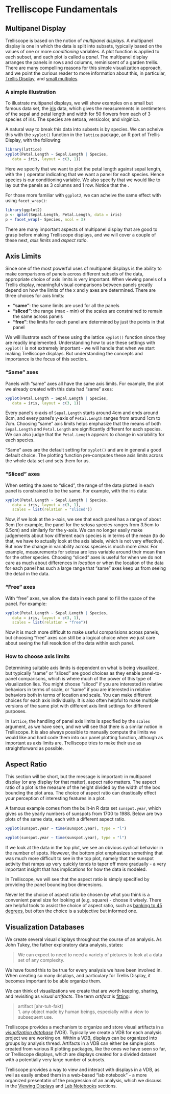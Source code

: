 # Trelliscope Fundamentals

## Multipanel Display

Trelliscope is based on the notion of *multipanel displays*.  A multipanel display is one in which the data is split into subsets, typically based on the values of one or more *conditioning* variables.  A plot function is applied to each subset, and each plot is called a *panel*.  The multipanel display arranges the panels in rows and columns, reminiscent of a garden trellis.  There are many compelling reasons for this simple visualization approach, and we point the curious reader to more information about this, in particular, [Trellis Display](http://cm.bell-labs.com/cm/ms/departments/sia/project/trellis/), and [small multiples](http://en.wikipedia.org/wiki/Small_multiple).

### A simple illustration

To illustrate multipanel displays, we will show examples on a small but famous data set, the [iris](http://www.inside-r.org/r-doc/datasets/iris) data, which gives the measurements in centimeters of the sepal and petal length and width for 50 flowers from each of 3 species of iris. The species are setosa, versicolor, and virginica.

A natural way to break this data into subsets is by species.  We can acheive this with the `xyplot()` function in the `lattice` package, an R port of Trellis Display, with the following:

```r
library(lattice)
xyplot(Petal.Length ~ Sepal.Length | Species,
   data = iris, layout = c(3, 1))
```

Here we specify that we want to plot the petal length against sepal length, with the `|` operator indicating that we want a panel for each species.  Hence species is our conditioning variable.  We also specify that we would like to lay out the panels as 3 columns and 1 row.  Notice that the .

For those more familiar with `ggplot2`, we can acheive the same effect with using `facet_wrap()`:

```r
library(ggplot2)
p <- qplot(Sepal.Length, Petal.Length, data = iris)
p + facet_wrap(~ Species, ncol = 3)
```

There are many important aspects of multipanel display that are good to grasp before making Trelliscope displays, and we will cover a couple of these next, *axis limits* and *aspect ratio*.

## Axis Limits

Since one of the most powerful uses of multipanel displays is the ability to make comparisons of panels across different subsets of the data, appropriate choice of axis limits is very important.  When viewing panels of a Trellis display, meaningful visual comparisons between panels greatly depend on how the limits of the x and y axes are determined.  There are three choices for axis limits:

- **"same"**: the same limits are used for all the panels
- **"sliced"**:  the range (max - min) of the scales are constrained to remain the same across panels
- **"free"**: the limits for each panel are determined by just the points in that panel

We will illustrate each of these using the lattice `xyplot()` function since they are readily implemented.  Understanding how to use these settings with `xyplot()` is not extremely important - we will handle that when we start making Trelliscope displays.  But understanding the concepts and importance is the focus of this section..

### "Same" axes

Panels with "same" axes all have the same axis limits.  For example, the plot we already created with this data had "same" axes:

```r
xyplot(Petal.Length ~ Sepal.Length | Species,
   data = iris, layout = c(3, 1))
```

Every panel's x-axis of `Sepal.Length` starts around 4cm and ends around 8cm, and every panel's y-axis of `Petal.Length` ranges from around 1cm to 7cm.  Choosing "same" axis limits helps emphasize that the means of both `Sepal.Length` and `Petal.Length` are significantly different for each species.  We can also judge that the `Petal.Length` appears to change in variability for each species.

"Same" axes are the default setting for `xyplot()` and are in general a good default choice.  The plotting function pre-computes these axis limits across the whole data set and sets them for us.

### "Sliced" axes

When setting the axes to "sliced", the range of the data plotted in each panel is constrained to be the same.  For example, with the iris data:

```r
xyplot(Petal.Length ~ Sepal.Length | Species,
   data = iris, layout = c(3, 1),
   scales = list(relation = "sliced"))
```

Now, if we look at the x-axis, we see that each panel has a range of about 3cm (for example, the panel for the setosa species ranges from 3.5cm to 6.5cm) and similarly for the y-axis.  We can no longer easily make judgements about how different each species is in terms of the mean (to do that, we have to actually look at the axis labels, which is not very effective).  But now the change in variability across species is much more clear.  For example, measurements for setosa are less variable around their mean than for the other species.  Choosing "sliced" axes is useful for when we do not care as much about differences in *location* or when the location of the data for each panel has such a large range that "same" axes keep us from seeing the detail in the data.

### "Free" axes

With "free" axes, we allow the data in each panel to fill the space of the panel.  For example:

```r
xyplot(Petal.Length ~ Sepal.Length | Species,
   data = iris, layout = c(3, 1),
   scales = list(relation = "free"))
```

Now it is much more difficult to make useful comparisions across panels, but choosing "free" axes can still be a logical choice when we just care about seeing the full resolution of the data within each panel.

### How to choose axis limits

Determining suitable axis limits is dependent on what is being visualized, but typically "same" or "sliced" are good choices as they enable panel-to-panel comparisons, which is where much of the power of this type of visualization lies.  You might choose "sliced" if you are interested in relative behaviors in terms of scale, or "same" if you are interested in relative behaviors both in terms of location and scale.  You can make different choices for each axis individually.  It is also often helpful to make multiple versions of the same plot with different axis limit settings for different purposes.

In `lattice`, the handling of panel axis limits is specified by the `scales` argument, as we have seen, and we will see that there is a similar notion in Trelliscope.  It is also always possible to manually compute the limits we would like and hard code them into our panel plotting function, although as important as axis limits are, Trelliscope tries to make their use as straightforward as possible.

## Aspect Ratio

This section will be short, but the message is important: in multipanel display (or any display for that matter), aspect ratio matters.  The aspect ratio of a plot is the measure of the height divided by the width of the box bounding the plot area.  The choice of aspect ratio can drastically effect your perception of interesting features in a plot.

A famous example comes from the built-in R data set `sunspot.year`, which gives us the yearly numbers of sunspots from 1700 to 1988.  Below are two plots of the same data, each with a different aspect ratio.

```r
xyplot(sunspot.year ~ time(sunspot.year), type = "l")
```

```r
xyplot(sunspot.year ~ time(sunspot.year), type = "l")
```

If we look at the data in the top plot, we see an obvious cyclical behavior in the number of spots.  However, the bottom plot emphasizes something that was much more difficult to see in the top plot, namely that the sunspot activity that ramps up very quickly tends to taper off more gradually - a very important insight that has implications for how the data is modeled.

In Trelliscope, we will see that the aspect ratio is simply specified by providing the panel bounding box dimensions.

Never let the choice of aspect ratio be chosen by what you think is a convenient panel size for looking at (e.g. square) - choose it wisely.  There are helpful tools to assist the choice of aspect ratio, such as [banking to 45 degrees](http://eagereyes.org/basics/banking-45-degrees), but often the choice is a subjective but informed one.

## Visualization Databases

We create several visual displays throughout the course of an analysis.  As John Tukey, the father exploratory data analysis, states:

> We can expect to need to need a variety of pictures to look at a data set of any complexity.

We have found this to be true for every analysis we have been involved in.  When creating so many displays, and particulary for Trellis Display, it becomes important to be able organize them.

We can think of visualizations we create that are worth keeping, sharing, and revisiting as *visual artifacts*.  The term *artifact* is [fitting](http://dictionary.reference.com/browse/artifact):

> artifact [ahr-tuh-fakt]<br>1. any object made by human beings, especially with a view to subsequent use.

Trelliscope provides a mechanism to organize and store visual artifacts in a [*visualization database*](http://jmlr.org/proceedings/papers/v5/guha09a/guha09a.pdf) (VDB).  Typically we create a VDB for each analysis project we are working on.  Within a VDB, displays can be organized into groups by analysis thread.  Artifacts in a VDB can either be simple plots created from various R plotting packages, like the ones we have seen so far, or Trelliscope displays, which are displays created for a divided dataset with a potentially very large number of subsets.

Trelliscope provides a way to view and interact with displays in a VDB, as well as easily embed them in a web-based "lab notebook" - a more organized presentatin of the progression of an analysis, which we discuss in the [Viewing Displays](#viewing-displays) and [Lab Notebooks](#lab-notebooks) sections.





